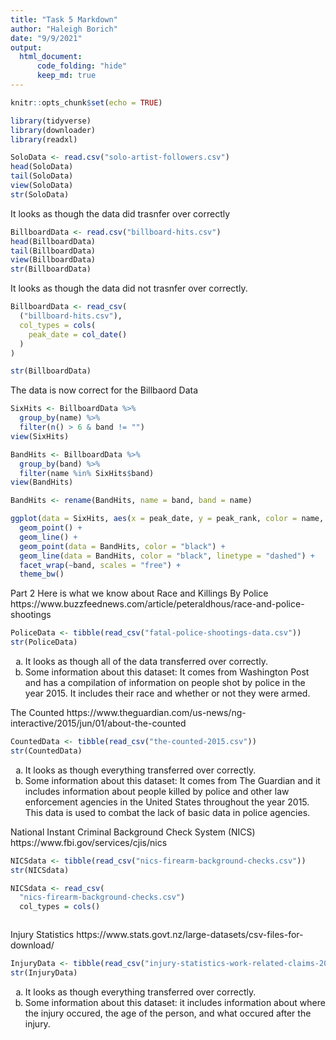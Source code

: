 ```yaml
---
title: "Task 5 Markdown"
author: "Haleigh Borich"
date: "9/9/2021"
output:
  html_document:
      code_folding: "hide"
      keep_md: true
---
```


```r
knitr::opts_chunk$set(echo = TRUE)
```

```r
library(tidyverse)
library(downloader)
library(readxl)
```

```r
SoloData <- read.csv("solo-artist-followers.csv")
head(SoloData)
tail(SoloData)
view(SoloData)
str(SoloData)
```
It looks as though the data did trasnfer over correctly
```r
BillboardData <- read.csv("billboard-hits.csv")
head(BillboardData)
tail(BillboardData)
view(BillboardData)
str(BillboardData)
```
It looks as though the data did not trasnfer over correctly. 
```r
BillboardData <- read_csv(
  ("billboard-hits.csv"),
  col_types = cols(
    peak_date = col_date()
  )
)

str(BillboardData)

```
The data is now correct for the Billbaord Data

```r
SixHits <- BillboardData %>%
  group_by(name) %>%
  filter(n() > 6 & band != "")
view(SixHits)
```

```r
BandHits <- BillboardData %>%
  group_by(band) %>%
  filter(name %in% SixHits$band)
view(BandHits)
```

```r
BandHits <- rename(BandHits, name = band, band = name)
```


```r
ggplot(data = SixHits, aes(x = peak_date, y = peak_rank, color = name, group = name)) +
  geom_point() +
  geom_line() +
  geom_point(data = BandHits, color = "black") +
  geom_line(data = BandHits, color = "black", linetype = "dashed") +
  facet_wrap(~band, scales = "free") +
  theme_bw()
```

Part 2
Here is what we know about Race and Killings By Police
https://www.buzzfeednews.com/article/peteraldhous/race-and-police-shootings 
```r
PoliceData <- tibble(read_csv("fatal-police-shootings-data.csv"))
str(PoliceData)
```
a. It looks as though all of the data transferred over correctly.
b. Some information about this dataset: It comes from Washington Post and has a compilation of information on people shot by police in the year 2015. It includes their race and whether or not they were armed. 

The Counted
https://www.theguardian.com/us-news/ng-interactive/2015/jun/01/about-the-counted 
```r
CountedData <- tibble(read_csv("the-counted-2015.csv"))
str(CountedData)
```
a. It looks as though everything transferred over correctly.
b. Some information about this dataset: It comes from The Guardian and it includes information about people killed by police and other law enforcement agencies in the United States throughout the year 2015. This data is used to combat the lack of basic data in police agencies. 

National Instant Criminal Background Check System (NICS)
https://www.fbi.gov/services/cjis/nics 
```r
NICSdata <- tibble(read_csv("nics-firearm-background-checks.csv"))
str(NICSdata)

NICSdata <- read_csv(
  "nics-firearm-background-checks.csv")
  col_types = cols()



```


Injury Statistics
https://www.stats.govt.nz/large-datasets/csv-files-for-download/
```r
InjuryData <- tibble(read_csv("injury-statistics-work-related-claims-2018-csv.csv"))
str(InjuryData)
```
a. It looks as though everything transferred over correctly.
b. Some information about this dataset: it includes information about where the injury occured, the age of the person, and what occured after the injury. 
